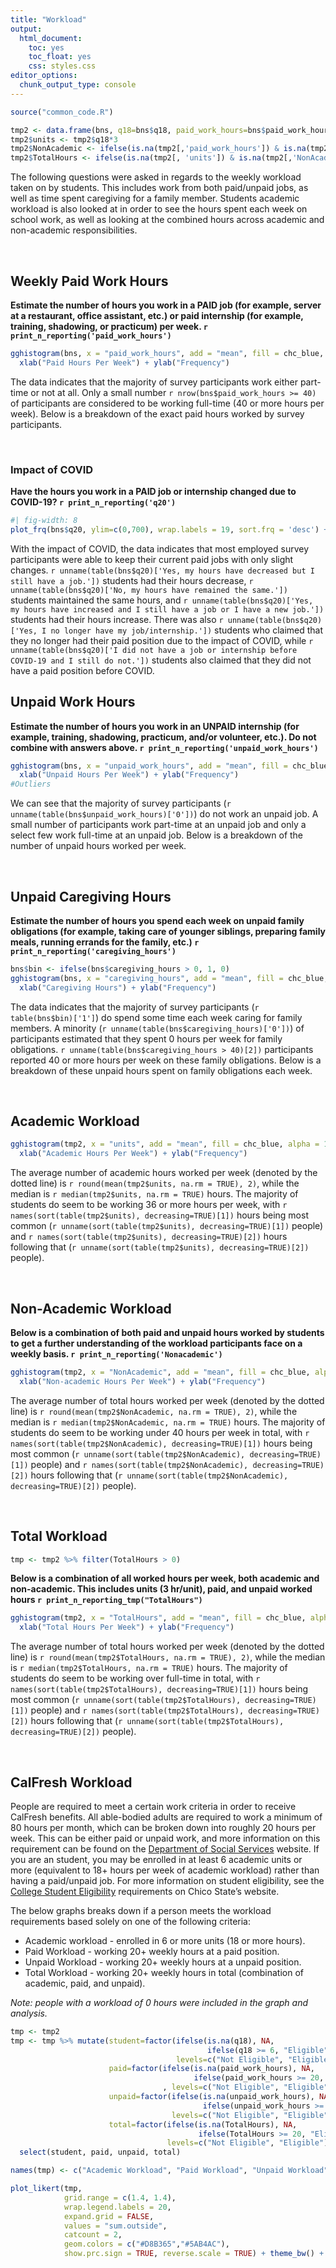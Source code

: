 ```yaml
---
title: "Workload"
output: 
  html_document: 
    toc: yes
    toc_float: yes
    css: styles.css
editor_options: 
  chunk_output_type: console
---
```


```r
source("common_code.R")

tmp2 <- data.frame(bns, q18=bns$q18, paid_work_hours=bns$paid_work_hours, unpaid_work_hours=bns$unpaid_work_hours, school=bns$school)
tmp2$units <- tmp2$q18*3
tmp2$NonAcademic <- ifelse(is.na(tmp2[,'paid_work_hours']) & is.na(tmp2[,"unpaid_work_hours"]) & is.na(tmp2[,"caregiving_hours"]), NA,  rowSums(tmp2[, c('paid_work_hours','unpaid_work_hours', 'caregiving_hours')], na.rm = TRUE))
tmp2$TotalHours <- ifelse(is.na(tmp2[, 'units']) & is.na(tmp2[,'NonAcademic']), NA,  rowSums(tmp2[, c('units','NonAcademic')], na.rm = TRUE))
```

The following questions were asked in regards to the weekly workload taken on by students. This includes work from both paid/unpaid jobs, as well as time spent caregiving for a family member. Students academic workload is also looked at in order to see the hours spent each week on school work, as well as looking at the combined hours across academic and non-academic responsibilities.

<br>

## Weekly Paid Work Hours

**Estimate the number of hours you work in a PAID job (for example, server at a restaurant, office assistant, etc.) or paid internship (for example, training, shadowing, or practicum) per week. `r print_n_reporting('paid_work_hours')`**

```r
gghistogram(bns, x = "paid_work_hours", add = "mean", fill = chc_blue, alpha = 1) + 
  xlab("Paid Hours Per Week") + ylab("Frequency")
```

The data indicates that the majority of survey participants work either part-time or not at all. Only a small number `r nrow(bns$paid_work_hours >= 40)` of participants are considered to be working full-time (40 or more hours per week). Below is a breakdown of the exact paid hours worked by survey participants.

<br>

### Impact of COVID

**Have the hours you work in a PAID job or internship changed due to COVID-19? `r print_n_reporting('q20')`**

```r
#| fig-width: 8
plot_frq(bns$q20, ylim=c(0,700), wrap.labels = 19, sort.frq = 'desc') + xlab('') + ylab("Frequency")
```

With the impact of COVID, the data indicates that most employed survey participants were able to keep their current paid jobs with only slight changes. `r unname(table(bns$q20)['Yes, my hours have decreased but I still have a job.'])` students had their hours decrease, `r unname(table(bns$q20)['No, my hours have remained the same.'])` students maintained the same hours, and `r unname(table(bns$q20)['Yes, my hours have increased and I still have a job or I have a new job.'])` students had their hours increase. There was also `r unname(table(bns$q20)['Yes, I no longer have my job/internship.'])` students who claimed that they no longer had their paid position due to the impact of COVID, while `r unname(table(bns$q20)['I did not have a job or internship before COVID-19 and I still do not.'])` students also claimed that they did not have a paid position before COVID.

## Unpaid Work Hours

**Estimate the number of hours you work in an UNPAID internship (for example, training, shadowing, practicum, and/or volunteer, etc.). Do not combine with answers above. `r print_n_reporting('unpaid_work_hours')`**

```r
gghistogram(bns, x = "unpaid_work_hours", add = "mean", fill = chc_blue, alpha = 1) + 
  xlab("Unpaid Hours Per Week") + ylab("Frequency")
#Outliers
```

We can see that the majority of survey participants (`r unname(table(bns$unpaid_work_hours)['0'])`) do not work an unpaid job. A small number of participants work part-time at an unpaid job and only a select few work full-time at an unpaid job. Below is a breakdown of the number of unpaid hours worked per week.

<br>

## Unpaid Caregiving Hours

**Estimate the number of hours you spend each week on unpaid family obligations (for example, taking care of younger siblings, preparing family meals, running errands for the family, etc.) `r print_n_reporting('caregiving_hours')`**

```r
bns$bin <- ifelse(bns$caregiving_hours > 0, 1, 0)
gghistogram(bns, x = "caregiving_hours", add = "mean", fill = chc_blue, alpha = 1) + 
  xlab("Caregiving Hours") + ylab("Frequency")
```

The data indicates that the majority of survey participants (`r table(bns$bin)['1']`) do spend some time each week caring for family members. A minority (`r unname(table(bns$caregiving_hours)['0'])`) of participants estimated that they spent 0 hours per week for family obligations. `r unname(table(bns$caregiving_hours > 40)[2])` participants reported 40 or more hours per week on these family obligations. Below is a breakdown of these unpaid hours spent on family obligations each week.

<br>

## Academic Workload

```r
gghistogram(tmp2, x = "units", add = "mean", fill = chc_blue, alpha = 1) + 
  xlab("Academic Hours Per Week") + ylab("Frequency")
```

The average number of academic hours worked per week (denoted by the dotted line) is `r round(mean(tmp2$units, na.rm = TRUE), 2)`, while the median is `r median(tmp2$units, na.rm = TRUE)` hours. The majority of students do seem to be working 36 or more hours per week, with `r names(sort(table(tmp2$units), decreasing=TRUE)[1])` hours being most common (`r unname(sort(table(tmp2$units), decreasing=TRUE)[1])` people) and `r names(sort(table(tmp2$units), decreasing=TRUE)[2])` hours following that (`r unname(sort(table(tmp2$units), decreasing=TRUE)[2])` people).

<br />

## Non-Academic Workload

**Below is a combination of both paid and unpaid hours worked by students to get a further understanding of the workload participants face on a weekly basis. `r print_n_reporting('Nonacademic')`**

```r
gghistogram(tmp2, x = "NonAcademic", add = "mean", fill = chc_blue, alpha = 1) + 
  xlab("Non-academic Hours Per Week") + ylab("Frequency")
```

The average number of total hours worked per week (denoted by the dotted line) is `r round(mean(tmp2$NonAcademic, na.rm = TRUE), 2)`, while the median is `r median(tmp2$NonAcademic, na.rm = TRUE)` hours. The majority of students do seem to be working under 40 hours per week in total, with `r names(sort(table(tmp2$NonAcademic), decreasing=TRUE)[1])` hours being most common (`r unname(sort(table(tmp2$NonAcademic), decreasing=TRUE)[1])` people) and `r names(sort(table(tmp2$NonAcademic), decreasing=TRUE)[2])` hours following that (`r unname(sort(table(tmp2$NonAcademic), decreasing=TRUE)[2])` people).

<br />

## Total Workload

```r
tmp <- tmp2 %>% filter(TotalHours > 0)
```

**Below is a combination of all worked hours per week, both academic and non-academic. This includes units (3 hr/unit), paid, and unpaid worked hours `r print_n_reporting_tmp("TotalHours")`**

```r
gghistogram(tmp2, x = "TotalHours", add = "mean", fill = chc_blue, alpha = 1) + 
  xlab("Total Hours Per Week") + ylab("Frequency")
```

The average number of total hours worked per week (denoted by the dotted line) is `r round(mean(tmp2$TotalHours, na.rm = TRUE), 2)`, while the median is `r median(tmp2$TotalHours, na.rm = TRUE)` hours. The majority of students do seem to be working over full-time in total, with `r names(sort(table(tmp2$TotalHours), decreasing=TRUE)[1])` hours being most common (`r unname(sort(table(tmp2$TotalHours), decreasing=TRUE)[1])` people) and `r names(sort(table(tmp2$TotalHours), decreasing=TRUE)[2])` hours following that (`r unname(sort(table(tmp2$TotalHours), decreasing=TRUE)[2])` people).

<br />

## CalFresh Workload

People are required to meet a certain work criteria in order to receive CalFresh benefits. All able-bodied adults are required to work a minimum of 80 hours per month, which can be broken down into roughly 20 hours per week. This can be either paid or unpaid work, and more information on this requirement can be found on the [Department of Social Services](https://www.cdss.ca.gov/inforesources/calfresh/abawd#:~:text=People%20who%20are%20ABAWDs%20must,%2C%20and%20in%2Dkind%20work.) website. If you are an student, you may be enrolled in at least 6 academic units or more (equivalent to 18+ hours per week of academic workload) rather than having a paid/unpaid job. For more information on student eligibility, see the [College Student Eligibility](https://www.csuchico.edu/calfresh/basics/college-student-eligibility.shtml) requirements on Chico State's website.

The below graphs breaks down if a person meets the workload requirements based solely on one of the following criteria:

-   Academic workload - enrolled in 6 or more units (18 or more hours).
-   Paid Workload - working 20+ weekly hours at a paid position.
-   Unpaid Workload - working 20+ weekly hours at a unpaid position.
-   Total Workload - working 20+ weekly hours in total (combination of academic, paid, and unpaid).

*Note: people with a workload of 0 hours were included in the graph and analysis.*

```r
tmp <- tmp2
tmp <- tmp %>% mutate(student=factor(ifelse(is.na(q18), NA, 
                                            ifelse(q18 >= 6, "Eligible", "Not Eligible")),
                                     levels=c("Not Eligible", "Eligible")),
                      paid=factor(ifelse(is.na(paid_work_hours), NA, 
                                         ifelse(paid_work_hours >= 20, "Eligible", "Not Eligible"))
                                  , levels=c("Not Eligible", "Eligible")),
                      unpaid=factor(ifelse(is.na(unpaid_work_hours), NA, 
                                           ifelse(unpaid_work_hours >= 20, "Eligible", "Not Eligible")),
                                    levels=c("Not Eligible", "Eligible")),
                      total=factor(ifelse(is.na(TotalHours), NA, 
                                          ifelse(TotalHours >= 20, "Eligible", "Not Eligible")), 
                                   levels=c("Not Eligible", "Eligible"))) %>%
  select(student, paid, unpaid, total)

names(tmp) <- c("Academic Workload", "Paid Workload", "Unpaid Workload", "Total Workload")

plot_likert(tmp,
            grid.range = c(1.4, 1.4),
            wrap.legend.labels = 20,
            expand.grid = FALSE,
            values = "sum.outside",
            catcount = 2,
            geom.colors = c("#D8B365","#5AB4AC"),
            show.prc.sign = TRUE, reverse.scale = TRUE) + theme_bw() + theme(legend.position = "top")
```
